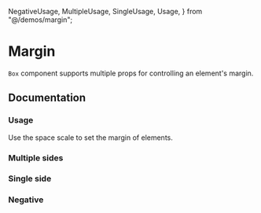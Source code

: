 
  NegativeUsage,
  MultipleUsage,
  SingleUsage,
  Usage,
} from "@/demos/margin";

# Margin

`Box` component supports multiple props for controlling an element's margin.

<Scale values={tokens.spacing} />

## Documentation

### Usage

Use the space scale to set the margin of elements.

<Demo component={Usage} />

### Multiple sides

<Demo component={MultipleUsage} />

### Single side

<Demo component={SingleUsage} />

### Negative

<Demo component={NegativeUsage} />
